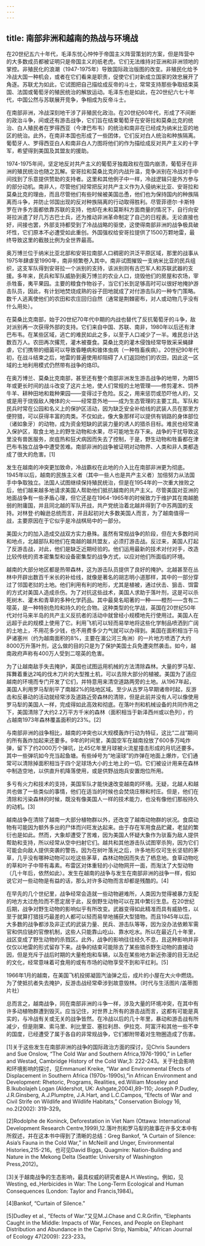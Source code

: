```yaml
---
---
---
```

title: 南部非洲和越南的热战与环境战
---




在20世纪五六十年代，毛泽东忧心忡忡于帝国主义阵营策划的方案，但是阵营中的大多数成员都被证明只是帝国主义的纸老虎。它们无法维持对亚洲和非洲领地的掌控。非殖民化的浪潮（1947-1975年）导致国际政治版图的改变。非殖民化给予冷战大国一种机会，或者在它们看来是职责，促使它们对新成立国家的效忠展开了角逐。苏联尤为如此，它试图把自己描绘成反帝的斗士，常常支持那些争取结束英国、法国或葡萄牙的殖民统治的解放运动。毛泽东也是如此，在20世纪六七十年代，中国公然与苏联展开竞争，争相成为反帝斗士。

在南部非洲，冷战深刻地干涉了非殖民化政治。在20世纪60年代，形成了不间断的政治斗争，间或还有游击战争，它们旨在结束葡萄牙在安哥拉和莫桑比克的统治、白人殖民者在罗得西亚（今津巴布韦）的统治和南非在已经成为纳米比亚的地区的统治。此外，在南非本国也形成了一些团体，它们反对白人统治和种族隔离。葡萄牙人、罗得西亚白人和南非白人力图将他们的作为描绘成反对共产主义的十字军，希望得到美国及其盟友的援助。

1974-1975年间，坚定地反对共产主义的葡萄牙独裁政权在国内崩溃，葡萄牙在非洲的殖民统治也随之瓦解。安哥拉和莫桑比克的内战升温，竞争派别在冷战对手中间找到了乐意提供赞助的支持者。这里和其他例子中一样，冷战逻辑只是外方参与的部分动机。南非人，尽管他们经常把反对共产主义作为入侵纳米比亚、安哥拉和莫桑比克的理由，而且尽管他们有些时候被美国怂恿，他们也为保持国内的种族隔离而斗争，并防止邻国出现的反对种族隔离的行动取得胜利。尽管菲德尔·卡斯特罗在许多方面都依靠苏联的支持，他却在未和莫斯科方面商量的情况下，自行向安哥拉派遣了好几万古巴士兵，还为推动非洲革命制定了自己的日程表。无论直接也好，间接也罢，外部支持都受到了冷战战略的驱使，这使得南部非洲的战争极具破坏性，它们原本不必遭受如此重创。外国强权给安哥拉提供了1500万颗地雷，最终导致这里的截肢比例为全世界最高。

奥万博兰位于纳米比亚北部和安哥拉南部人口稠密的洪泛平原区域，那里的战事从1975年肆虐至1990年，南非频繁卷入其中。南非试图摧毁一支纳米比亚的民兵组织，这支军队得到安哥拉一个派别的支持，该派别则有古巴军人和苏联武器的支援。多年来，民兵和军队威胁到奥万博兰的农业人口，烧毁他们的房屋和农场，宰杀牲畜，夷平果园。主要的粮食作物谷子，当它们长到足够高时可以很好地掩护游击队员，因此，有计划地焚烧成熟的谷子田地就成了对付游击队的一种专门策略。数千人逃离使他们的农田和农庄回归自然（通常是荆棘密布，对人或动物几乎没有什么用处）。

在莫桑比克南部，始于20世纪70年代中期的内战也替代了反抗葡萄牙的斗争，敌对派别再一次获得外部的支持。它们来自中国、苏联、南非，1980年以后还有津巴布韦。在某些区域，逃亡的难民如此之多，以至于人口减少了一半。难民总计达数百万人。农田再次撂荒，灌木被蚕食。莫桑比克的灌木侵蚀经常导致采采蝇肆虐，它们携带的细菌可以导致昏睡病和锥体虫病（一种牲畜疾病）。20世纪90年代初，在战斗结束之后，地雷的普遍使用却阻碍了人们返回他们的农田，因此这一区域的土地利用模式仍然带有战争的烙印。

在奥万博兰、莫桑比克南部，甚至还有整个南部非洲发生游击战争的地带，为期15年或更长时间的战斗改变了这片土地，使人们常规的土地管理——修剪灌木、饲养牛羊、耕种田地和栽种果园——变得过于危险。反之，用来惩罚或恐吓他人的，又或是用于烧毁敌人掩体的火——经常意外地——成为生态管理的主要工具。军队和民兵时常在公园和名义上的保护区活动，因为缺乏安全补给线的武装人员在那里方便狩猎，可以获得丰富的肉类。不仅如此，像大象那样可以提供有销路的身体部位（诸如象牙）的动物，成为资金短缺的武装力量的诱人的猎杀目标。难民也经常涌入保护区，取食土地上的野生动物和水果，尽可能地生存下来。战争的干扰导致这里没有兽医服务，炭疽热和狂犬病因而失去了控制，于是，野生动物和牲畜都在津巴布韦独立战争中遭受苦难。南部非洲的战争被证明对动物界、人类和非人类都造成了很大的危害。[1]

发生在越南的冲突更加致命，冷战霸权在此地的介入比在南部非洲更为彻底。1945年以后，越南的民族主义者（其中一些人也是共产主义者）加倍努力从法国手中争取独立。法国人试图继续保持殖民统治，但是在1954年的一次重大挫败之后，他们越来越多地请求美国人帮助他们抵抗越南的共产主义。尽管美国对亚洲的地面战争有一些矛盾心理，但它还是在1964-1965年的时候致力于维护其在南越脆弱的附庸国，并且同北越的军队开战，共产党统治着北越并得到了中苏两国的支持。对林登·约翰逊总统而言，并且起初对大多数美国人而言，为了越南值得一战，主要原因在于它似乎是冷战棋局中的一部分。

美国火力的加入造成交战双方实力悬殊。虽然有常规战争的阶段，但在大多数时间和地点，北越部队和他们在南越的越共盟友，必须打游击战。反过来，美国人打起了反游击战，对此，他们是缺乏近期经验的。他们运用最新的技术对付对手，改造比较传统的资本密集型和设备密集型的战争方式，以应对他们所面临的环境。

越南的大部分地区都是热带森林，这为游击队员提供了良好的掩护。北越甚至在丛林中开辟出数百千米长的补给线，就像是著名的胡志明小道那样，其中的一部分穿过了邻国老挝的土地。他们利用有利的地形，尤其是植被，通过伏击、狙击、饵雷的方式对美国人造成杀伤。为了对抗这些战术，美国人求助于落叶剂，这是可以杀死树木、灌木和青草的多种化学药品。其中最臭名昭著的一种——橙剂——含有二噁英，是一种特别危险和持久的化合物。这种类型的化学战，英国在20世纪50年代对付马来半岛的共产主义反抗者的活动中就曾经小规模地先行使用过。美国人在远超于此的规模上使用了它。利用飞机可以轻而易举地将这些化学制品喷洒到广阔的土地上，不用花多少钱，也不用费多少力气就可以办得到。美国在面积相当于马萨诸塞州（约为越南面积的8%，主要在湄公河三角洲）的一片地方喷洒了大约8000万升落叶剂，这么做的目的只是为了保护美国士兵免遭突然袭击。如今，越南政府声称有400万人受到二噁英的危害。

为了让越南敌手失去掩护，美国也试图运用机械的方法清除森林。大量的罗马犁、挥舞着重达2吨的伐木刀片的大型推土机，可以去除大部分的植被。美国为了适应越南的环境而专门开发了它们，并特意用来清空道路两旁的土地。从1967年起，美国人利用罗马犁削平了南越2%的陆地区域。至少从古罗马早期诸帝时起，反游击和反暴动的活动就经常涉及道路近旁森林的清除，但是此前并没有人可以像使用罗马犁的美国人一样，完成得如此高效和彻底。在落叶剂和机械设备的共同作用之下，美国清除了大约2.2万平方千米的森林（面积相当于新泽西州或以色列），约占越南1973年森林覆盖面积的23%。[2]

与南部非洲的战争相比，越南的冲突也以大规模轰炸行动为特征，这比“二战”期间的所有轰炸加起来还要多。9年的时间里，美国空军在越南投放了600多万吨炸弹，留下了约2000万个弹坑，比45亿年里月球被火流星撞击形成的月坑还要多。其中一些弹坑如今充当起鱼塘。有些绰号为“地滚球”的炸弹在地面上爆炸，它们通常可以清除掉面积相当于四个足球场大小的土地上的一切。它们被设计用来在森林中制造空地，以供直升机降落使用，或是供野战炮兵安置炮位所用。

多亏有火力和技术的支持，美国军队才能快速改变越南的环境。无疑，北越人和越共也做了一些类似的事情，他们在适当的时候也会焚烧庄稼和村庄。但是，他们在清除和污染森林的时候，既没有像美国人一样的技术能力，也没有像他们那般持久的动机。[3]

越南战争在清除了越南一大部分植物群以外，还改变了越南动物群的状况。食腐动物有可能因为额外多出的尸体而兴旺发达起来。由于存在军用食品贮藏，老鼠的繁衍也是如此。然而，大象却遭受了苦难，因为美国人怀疑大象作为驮畜为敌人提供帮助和支持，所以经常从空中扫射它们。越共和其他游击队试图宰杀狗，因为它们可能会向敌人提供突袭的警告。因为在树叶落光之后，许多地形仅可生长坚韧的茅草，几乎没有哪种动物可以吃这些茅草，森林动物因而失去了栖息地。食草动物吃的草和叶子中带有毒素。布雷区对体重轻的小动物网开一面，而淘汰了大型动物（几十年后，依然如此）。发生在越南的战争与发生在南部非洲的战争一样，假如说它对一些动物是有益的话，那么对许多动物而言却都是残酷的。[4]

在早先的几个世纪里，战争经常会造就一些动物避难所，人类因为觉得被暴力支配的地方太过危险而不愿定居于此，反倒野生动物可以在其中繁衍生息。在20世纪后期，战争对野生动物的影响似乎有所改变。武器变得如此精准而具有威胁性，以至于就算打猎技巧最差的人都可以轻而易举地捕获大型猎物。而且1945年以后，大多数的战争都涉及非正式的武装力量、民兵、游击队等等，因为没办法依赖军需官和供应链的官僚机制，这些人只能靠山吃山、靠水吃水。所以在最近几十年里，战区变成了野生动物的杀戮区。此外，战争的影响往往经久不息，且这种影响并非仅仅以地雷的形式留存下来。战争的结束可能除去了某些猎杀野生动物的直接动因，但是充斥于战后时期的大量枪炮和车辆，以及在某些地方新近弥漫的目无法纪的文化，经常意味着可食用的或有市场的动物享受不到和平红利。[5]

1966年1月的越南，在美国飞机投掷凝固汽油弹之后，成片的小屋在大火中燃烧。为了使抵抗者失去掩护，反游击战经常牵涉到故意毁林。（时代与生活图片/盖蒂图片社）



总而言之，越南战争，同在南部非洲的斗争一样，涉及大量的环境冲突，在其中有许多动植物群遭到毁灭。应当记住，对世界上所有的游击战而言，这都有可能是真实的，与冷战有关或无关的战争皆然。在冷战以后的几十年里，暴动和游击战有所减少，但是刚果、索马里、利比里亚、塞拉利昂、伊拉克、阿富汗和其他一些不幸的国度，已经遭受了属于各自的非常规战争，它们都附带着对生物圈造成了伤害。

[1]关于这些发生在南部非洲的战争的国际政治方面的探讨，见Chris Saunders and Sue Onslow, “The Cold War and Southern Africa,1976-1990,” in Lefler and Westad, Cambridge History of the Cold War,3: 222-243。关于社会影响和环境影响的探讨，见Emmanuel Kreike, “War and Environmental Efects of Displacement in Southern Africa (1970s-1990s),”in African Environment and Development: Rhetoric, Programs, Realities, ed.William Moseley and B.Ikubolajeh Logan (Aldershot, UK: Ashgate,2004),89-110; Joseph P.Dudley, J.R.Ginsberg, A.J.Plumptre, J.A.Hart, and L.C.Campos, “Efects of War and Civil Strife on Wildlife and Wildlife Habitats,” Conservation Biology 16, no.2(2002): 319-329。



[2]Rodolphe de Koninck, Deforestation in Viet Nam (Ottawa: International Development Research Centre,1999),12.落叶剂和罗马犁的故事在许多文本中有所叙述，并在这本书中得到了清晰的总结：Greg Bankof, “A Curtain of Silence: Asia’s Fauna in the Cold War,” in McNeill and Unger, Environmental Histories,215-216。也可见David Biggs, Quagmire: Nation-Building and Nature in the Mekong Delta (Seattle: University of Washington Press,2012)。



[3]关于越南战争的生态影响，最具权威的研究者是A.H.Westing。例如，见Westing, ed.,Herbicides in War: The Long-Term Ecological and Human Consequences (London: Taylor and Francis,1984)。



[4]Bankof, “Curtain of Silence.”



[5]Dudley et al., “Efects of War.”又见M.J.Chase and C.R.Grifin, “Elephants Caught in the Middle: Impacts of War, Fences, and People on Elephant Distribution and Abundance in the Caprivi Strip, Namibia,” African Journal of Ecology 47(2009): 223-233。